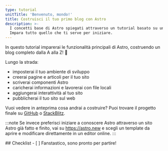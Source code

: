 ```yaml
---
type: tutorial
unitTitle: 'Benvenuto, mondo!'
title: Costruisci il tuo primo blog con Astro
description: >-
  I concetti base di Astro spiegati attraverso un tutorial basato su un progetto reale. 
  Impara tutto quello che ti serve per iniziare. 
---
```



<Lede> In questo tutorial imparerai le funzionalità principali di Astro, costruendo un blog completo dalla A alla Z! 🚀 </Lede>

Lungo la strada:
- imposterai il tuo ambiente di sviluppo
- creerai pagine e articoli per il tuo sito
- scriverai componenti Astro
- caricherai informazioni e lavorerai con file locali
- aggiungerai interattività al tuo sito
- pubblicherai il tuo sito sul web

Vuoi vedere in anteprima cosa andrai a costruire? Puoi trovare il progetto finale su [GitHub](https://github.com/withastro/blog-tutorial-demo) o [StackBlitz](https://stackblitz.com/github/withastro/blog-tutorial-demo/tree/complete?file=src%2Fpages%2Findex.astro).  

:::note
Se invece preferisci iniziare a conoscere Astro attraverso un sito Astro già fatto e finito, vai su https://astro.new e scegli un template da aprire e modificare direttamente in un editor online.
::: 


<Box icon="check-list">
## Checklist

<Checklist>
- [ ] Fanstastico, sono pronto per partire!
</Checklist>
</Box>

